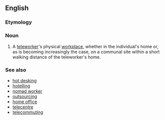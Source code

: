 ==English==

===Etymology===
{{prefix|tele|cottage}}

===Noun===
{{en-noun}}

# A [[teleworker]]'s physical [[workplace]], whether in the individual's home or, as is becoming increasingly the case, on a communal site within a short walking distance of the teleworker's home.

===See also===
* [[hot desking]]
* [[hotelling]]
* [[nomad worker]]
* [[outsourcing]]
* [[home office]]
* [[telecentre]]
* [[telecommuting]]